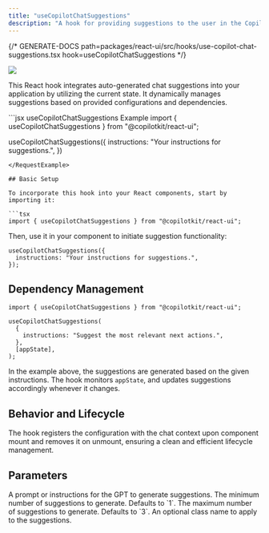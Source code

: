 ```yaml
---
title: "useCopilotChatSuggestions"
description: "A hook for providing suggestions to the user in the Copilot chat."
---
```


{/* GENERATE-DOCS path=packages/react-ui/src/hooks/use-copilot-chat-suggestions.tsx hook=useCopilotChatSuggestions */}
 
<img referrerPolicy="no-referrer-when-downgrade" src="https://static.scarf.sh/a.png?x-pxid=a9b290bb-38f9-4518-ac3b-8f54fdbf43be" />
 
This React hook integrates auto-generated chat suggestions into your application by utilizing the
current state. It dynamically manages suggestions based on provided configurations and
dependencies.
 
<RequestExample>
  ```jsx useCopilotChatSuggestions Example
  import { useCopilotChatSuggestions }
    from "@copilotkit/react-ui";
 
  useCopilotChatSuggestions({
    instructions: "Your instructions for suggestions.",
  })
  ```
</RequestExample>
 
## Basic Setup
 
To incorporate this hook into your React components, start by importing it:
 
```tsx
import { useCopilotChatSuggestions } from "@copilotkit/react-ui";
```
 
Then, use it in your component to initiate suggestion functionality:
 
```tsx
useCopilotChatSuggestions({
  instructions: "Your instructions for suggestions.",
});
```
 
## Dependency Management
 
```tsx
import { useCopilotChatSuggestions } from "@copilotkit/react-ui";
 
useCopilotChatSuggestions(
  {
    instructions: "Suggest the most relevant next actions.",
  },
  [appState],
);
```
 
In the example above, the suggestions are generated based on the given instructions.
The hook monitors `appState`, and updates suggestions accordingly whenever it changes.
 
## Behavior and Lifecycle
 
The hook registers the configuration with the chat context upon component mount and
removes it on unmount, ensuring a clean and efficient lifecycle management.

## Parameters

<ResponseField name="instructions" type="string" required>
A prompt or instructions for the GPT to generate suggestions.
</ResponseField>

<ResponseField name="minSuggestions" type="number" >
The minimum number of suggestions to generate. Defaults to `1`.
</ResponseField>

<ResponseField name="maxSuggestions" type="number" >
The maximum number of suggestions to generate. Defaults to `3`.
</ResponseField>

<ResponseField name="className" type="string" >
An optional class name to apply to the suggestions.
</ResponseField>

